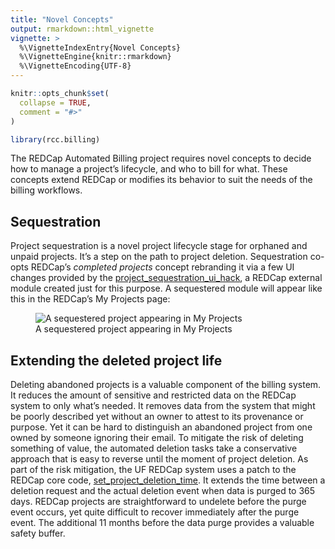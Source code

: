 ```yaml
---
title: "Novel Concepts"
output: rmarkdown::html_vignette
vignette: >
  %\VignetteIndexEntry{Novel Concepts}
  %\VignetteEngine{knitr::rmarkdown}
  %\VignetteEncoding{UTF-8}
---
```


```r
knitr::opts_chunk$set(
  collapse = TRUE,
  comment = "#>"
)
```

```r
library(rcc.billing)
```

The REDCap Automated Billing project requires novel concepts to decide how to manage a project's lifecycle, and who to bill for what. These concepts extend REDCap or modifies its behavior to suit the needs of the billing workflows. 

## Sequestration

Project sequestration is a novel project lifecycle stage for orphaned and unpaid projects. It's a step on the path to project deletion. Sequestration co-opts REDCap's *completed projects* concept rebranding it via a few UI changes provided by the [project_sequestration_ui_hack](https://github.com/ctsit/project_sequestration_ui_hack), a REDCap external module created just for this purpose. A sequestered module will appear like this in the REDCap's My Projects page:

![A sequestered project appearing in My Projects](images/sequestered_project_in_my_projects.png)

## Extending the deleted project life

Deleting abandoned projects is a valuable component of the billing system. It reduces the amount of sensitive and restricted data on the REDCap system to only what’s needed. It removes data from the system that might be poorly described yet without an owner to attest to its provenance or purpose. Yet it can be hard to distinguish an abandoned project from one owned by someone ignoring their email. To mitigate the risk of deleting something of value, the automated deletion tasks take a conservative approach that is easy to reverse until the moment of project deletion. As part of the risk mitigation, the UF REDCap system uses a patch to the REDCap core code, [set_project_deletion_time](https://github.com/ctsit/set_project_deletion_time). It extends the time between a deletion request and the actual deletion event when data is purged to 365 days. REDCap projects are straightforward to undelete before the purge event occurs, yet quite difficult to recover immediately after the purge event. The additional 11 months before the data purge provides a valuable safety buffer.
